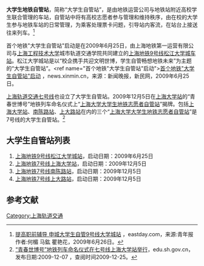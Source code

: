'''大学生地铁自管站'''，简称“大学生自管站”，是由地铁运营公司与地铁站附近高校学生联合管理的车站，自管站中将有高校志愿者参与管理和维持秩序，由在校的大学生参与地铁车站的日常管理，为乘客处理票卡问题，引导站内客流，在站台上接送往来列车。<ref name="提高职前辅导 申城大学生自管9号线大学城站">[http://why.eastday.com/q/20090626/u1a591216.html 提高职前辅导 申城大学生自管9号线大学城站] {{Wayback|url=http://why.eastday.com/q/20090626/u1a591216.html |date=20181002024611 }}，eastday.com，来源:青年报 作者:何楣 马鈜 瞿艳花，2009年6月26日。</ref>

首个地铁"大学生自管站"启动是在2009年6月25日，由上海地铁第一运营有限公司与[[上海工程技术大学|上海工程技术大学]]城市轨道交通学院共同建立的[[上海轨道交通九号线|上海地铁9号线]][[松江大学城站|松江大学城车站]]。松江大学城站是以“校企携手共迎文明世博，学生自管畅想地铁未来”为主题的“大学生自管站”。<ref name="首个地铁"大学生自管站"启动">[http://news.xinmin.cn/rollnews/2009/06/25/2146266.html 首个地铁"大学生自管站"启动] {{Wayback|url=http://news.xinmin.cn/rollnews/2009/06/25/2146266.html |date=20160304200059 }}，news.xinmin.cn，来源：新闻晚报，新民网，2009年6月25日。</ref>

[[上海轨道交通七号线|上海轨道交通七号线]]也设立了大学生自管站。2009年12月5日在[[上海大学站|上海大学站]]的“青春世博号”地铁列车命名仪式上“[[上海大学大学生地铁志愿者自管站|上海大学大学生地铁志愿者自管站]]”揭牌。包括[[上海大学站|上海大学站]]、[[南陈路站|南陈路站]]、[[上大路站|上大路站]]在内的三个“[[上海大学大学生地铁志愿者自管站|上海大学大学生地铁志愿者自管站]]”是7号线的大学生自管站。<ref name="“青春世博号”地铁列车命名仪式在七号线上海大学站举行">[http://edu.sh.gov.cn/html/article/200912/55298.php “青春世博号”地铁列车命名仪式在七号线上海大学站举行]，edu.sh.gov.cn，发布日期:2009-12-07 ，查阅时间2009-12-25。</ref>

==大学生自管站列表==
# [[上海轨道交通九号线|上海地铁9号线]][[松江大学城站|松江大学城站]]，启动日期：2009年6月25日
# [[上海轨道交通七号线|上海地铁7号线]][[上海大学站|上海大学站]]，启动日期：2009年12月5日
# [[上海轨道交通七号线|上海地铁7号线]][[南陈路站|南陈路站]]，启动日期：2009年12月5日
# [[上海轨道交通七号线|上海地铁7号线]][[上大路站|上大路站]]，启动日期：2009年12月5日

==参考文献==
<references />

[[Category:上海轨道交通|Category:上海轨道交通]]